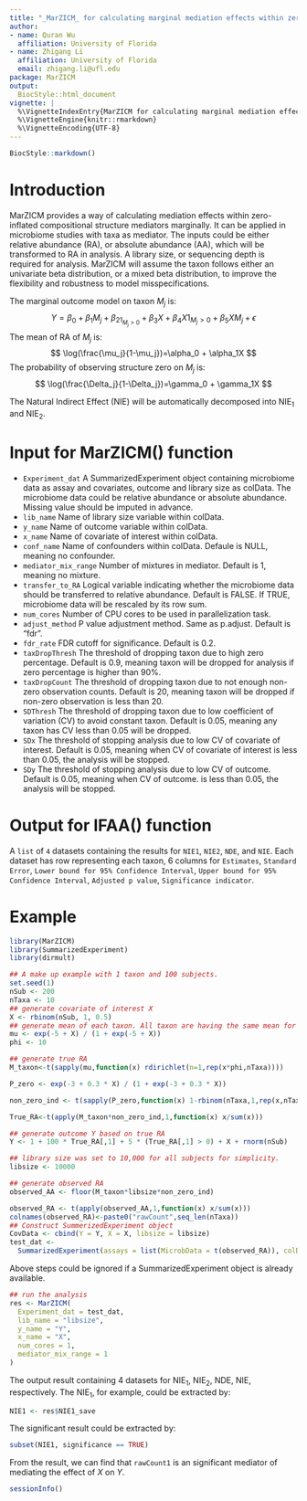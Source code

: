 ```yaml
---
title: "_MarZICM_ for calculating marginal mediation effects within zero-inflated compositional mediators"
author:
- name: Quran Wu
  affiliation: University of Florida
- name: Zhigang Li
  affiliation: University of Florida
  email: zhigang.li@ufl.edu
package: MarZICM
output:
  BiocStyle::html_document
vignette: |
  %\VignetteIndexEntry{MarZICM for calculating marginal mediation effects within zero-inflated compositional mediators}
  %\VignetteEngine{knitr::rmarkdown}
  %\VignetteEncoding{UTF-8}
---
```


```r
BiocStyle::markdown()
```


# Introduction
MarZICM provides a way of calculating mediation effects within zero-inflated compositional structure mediators marginally. It can be applied in microbiome studies with taxa as mediator. The inputs could be either relative abundance (RA), or absolute abundance (AA), which will be transformed to RA in analysis. A library size, or sequencing depth is required for analysis. MarZICM will assume the taxon follows either an univariate beta distribution, or a mixed beta distribution, to improve the flexibility and robustness to model misspecifications. 

The marginal outcome model on taxon $M_j$ is: 
$$
Y=\beta_0+\beta_1M_j+\beta_21_{M_j>0}+\beta_3X+\beta_4X1_{M_j>0}+\beta_5XM_j+\epsilon
$$
The mean of RA of $M_j$ is:
$$
\log(\frac{\mu_j}{1-\mu_j})=\alpha_0 + \alpha_1X
$$
The probability of observing structure zero on $M_j$ is: 
$$
\log(\frac{\Delta_j}{1-\Delta_j})=\gamma_0 + \gamma_1X
$$

The Natural Indirect Effect (NIE) will be automatically decomposed into NIE$_1$ and NIE$_2$. 

# Input for MarZICM() function

- `Experiment_dat` A SummarizedExperiment object containing microbiome data as assay and covariates, outcome and library size as colData. The microbiome data could be relative abundance or absolute abundance. Missing value should be imputed in advance.
- `lib_name`      Name of library size variable within colData.
- `y_name`   Name of outcome variable within colData.
- `x_name` Name of covariate of interest within colData.
- `conf_name` Name of confounders within colData. Defaule is NULL, meaning no confounder.
- `mediator_mix_range` Number of mixtures in mediator. Default is 1, meaning no mixture.
- `transfer_to_RA` Logical variable indicating whether the microbiome data should be transferred to relative abundance. Default is FALSE. If TRUE, microbiome data will be rescaled by its row sum.
- `num_cores` Number of CPU cores to be used in parallelization task.
- `adjust_method` P value adjustment method. Same as p.adjust. Default is "fdr".
- `fdr_rate` FDR cutoff for significance. Default is 0.2.
- `taxDropThresh` The threshold of dropping taxon due to high zero percentage. Default is 0.9, meaning taxon will be dropped for analysis if zero percentage is higher than 90\%.
- `taxDropCount` The threshold of dropping taxon due to not enough non-zero observation counts. Default is 20, meaning taxon will be dropped if non-zero observation is less than 20.
- `SDThresh` The threshold of dropping taxon due to low coefficient of variation (CV) to avoid constant taxon. Default is 0.05, meaning any taxon has CV less than 0.05 will be dropped.
- `SDx` The threshold of stopping analysis due to low CV of covariate of interest. Default is 0.05, meaning when CV of covariate of interest is less than 0.05, the analysis will be stopped.
- `SDy` The threshold of stopping analysis due to low CV of outcome. Default is 0.05, meaning when CV of outcome. is less than 0.05, the analysis will be stopped.

# Output for IFAA() function

A `list` of `4` datasets containing the results for `NIE1`, `NIE2`, `NDE`, and `NIE`.
Each dataset has row representing each taxon, 6 columns for `Estimates`, `Standard Error`,
`Lower bound for 95% Confidence Interval`, `Upper bound for 95% Confidence Interval`,
`Adjusted p value`, `Significance indicator`.

# Example
```r
library(MarZICM)
library(SummarizedExperiment)
library(dirmult)

## A make up example with 1 taxon and 100 subjects.
set.seed(1)
nSub <- 200
nTaxa <- 10
## generate covariate of interest X
X <- rbinom(nSub, 1, 0.5)
## generate mean of each taxon. All taxon are having the same mean for simplicity.
mu <- exp(-5 + X) / (1 + exp(-5 + X))
phi <- 10

## generate true RA
M_taxon<-t(sapply(mu,function(x) rdirichlet(n=1,rep(x*phi,nTaxa))))

P_zero <- exp(-3 + 0.3 * X) / (1 + exp(-3 + 0.3 * X))

non_zero_ind <- t(sapply(P_zero,function(x) 1-rbinom(nTaxa,1,rep(x,nTaxa))))

True_RA<-t(apply(M_taxon*non_zero_ind,1,function(x) x/sum(x)))

## generate outcome Y based on true RA
Y <- 1 + 100 * True_RA[,1] + 5 * (True_RA[,1] > 0) + X + rnorm(nSub)

## library size was set to 10,000 for all subjects for simplicity.
libsize <- 10000

## generate observed RA
observed_AA <- floor(M_taxon*libsize*non_zero_ind)

observed_RA <- t(apply(observed_AA,1,function(x) x/sum(x)))
colnames(observed_RA)<-paste0("rawCount",seq_len(nTaxa))
## Construct SummerizedExperiment object
CovData <- cbind(Y = Y, X = X, libsize = libsize)
test_dat <-
  SummarizedExperiment(assays = list(MicrobData = t(observed_RA)), colData = CovData)

```
Above steps could be ignored if a SummarizedExperiment object is already available. 
```r
## run the analysis
res <- MarZICM(
  Experiment_dat = test_dat,
  lib_name = "libsize",
  y_name = "Y",
  x_name = "X",
  num_cores = 1,
  mediator_mix_range = 1
)


```

The output result containing 4 datasets for NIE$_1$, NIE$_2$, NDE, NIE, respectively. The NIE$_1$, for example, could be extracted by:
```r
NIE1 <- res$NIE1_save
```
The significant result could be extracted by: 
```r
subset(NIE1, significance == TRUE)
```
From the result, we can find that `rawCount1` is an significant mediator of mediating the effect of $X$ on $Y$. 


```r
sessionInfo()
```
